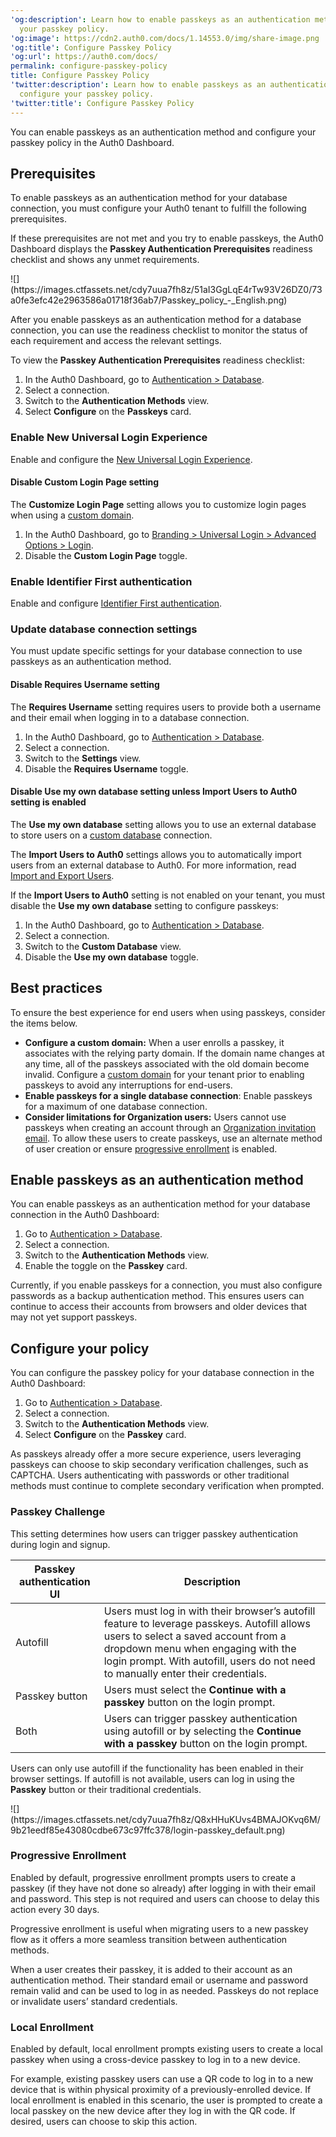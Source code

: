 ---
'og:description': Learn how to enable passkeys as an authentication method and configure
  your passkey policy.
'og:image': https://cdn2.auth0.com/docs/1.14553.0/img/share-image.png
'og:title': Configure Passkey Policy
'og:url': https://auth0.com/docs/
permalink: configure-passkey-policy
title: Configure Passkey Policy
'twitter:description': Learn how to enable passkeys as an authentication method and
  configure your passkey policy.
'twitter:title': Configure Passkey Policy
---
You can enable passkeys as an authentication method and configure your passkey policy in the <Tooltip tip="Auth0 Dashboard: Auth0's main product to configure your services." cta="View Glossary" href="/docs/glossary?term=Auth0+Dashboard">Auth0 Dashboard</Tooltip>.

## Prerequisites

To enable passkeys as an authentication method for your database connection, you must configure your Auth0 tenant to fulfill the following prerequisites.

If these prerequisites are not met and you try to enable passkeys, the Auth0 Dashboard displays the **Passkey Authentication Prerequisites** readiness checklist and shows any unmet requirements.

<Frame>![](https://images.ctfassets.net/cdy7uua7fh8z/51aI3GgLqE4rTw93V26DZ0/73a0fe3efc42e2963586a01718f36ab7/Passkey_policy_-_English.png)</Frame>

After you enable passkeys as an authentication method for a database connection, you can use the readiness checklist to monitor the status of each requirement and access the relevant settings.

To view the **Passkey Authentication Prerequisites** readiness checklist:

1. In the Auth0 Dashboard, go to [Authentication > Database](https://manage.auth0.com/dashboard/#/connections/database).
2. Select a connection.
3. Switch to the **Authentication Methods** view.
4. Select **Configure** on the **Passkeys** card.

### Enable New Universal Login Experience

Enable and configure the [New Universal Login Experience](/docs/authenticate/login/auth0-universal-login/universal-login-vs-classic-login/universal-experience).

#### Disable Custom Login Page setting

The **Customize Login Page** setting allows you to customize login pages when using a [custom domain](/docs/customize/custom-domains).

1. In the Auth0 Dashboard, go to [Branding > Universal Login > Advanced Options > Login](https://manage.auth0.com/#/login_page).
2. Disable the **Custom Login Page** toggle.

### Enable Identifier First authentication

Enable and configure [Identifier First authentication](/docs/authenticate/login/auth0-universal-login/identifier-first).

### Update database connection settings

You must update specific settings for your database connection to use passkeys as an authentication method.

#### Disable Requires Username setting

The **Requires Username** setting requires users to provide both a username and their email when logging in to a database connection.

1. In the Auth0 Dashboard, go to [Authentication > Database](https://manage.auth0.com/#/connections/database).
2. Select a connection.
3. Switch to the **Settings** view.
4. Disable the **Requires Username** toggle.

#### Disable Use my own database setting unless Import Users to Auth0 setting is enabled

The **Use my own database** setting allows you to use an external database to store users on a [custom database](/docs/authenticate/database-connections/custom-db/create-db-connection) connection.

The **Import Users to Auth0** settings allows you to automatically import users from an external database to Auth0. For more information, read [Import and Export Users](/docs/manage-users/user-migration/user-migration-scenarios).

If the **Import Users to Auth0** setting is not enabled on your tenant, you must disable the **Use my own database** setting to configure passkeys:

1. In the Auth0 Dashboard, go to [Authentication > Database](https://manage.auth0.com/#/connections/database).
2. Select a connection.
3. Switch to the **Custom Database** view.
4. Disable the **Use my own database** toggle.

## Best practices

To ensure the best experience for end users when using passkeys, consider the items below.

* **Configure a <Tooltip tip="Custom Domain: Third-party domain with a specialized, or vanity, name." cta="View Glossary" href="/docs/glossary?term=custom+domain">custom domain</Tooltip>:** When a user enrolls a passkey, it associates with the <Tooltip tip="Custom Domain: Third-party domain with a specialized, or vanity, name." cta="View Glossary" href="/docs/glossary?term=relying+party">relying party</Tooltip> domain. If the domain name changes at any time, all of the passkeys associated with the old domain become invalid. Configure a [custom domain](/docs/customize/custom-domains) for your tenant prior to enabling passkeys to avoid any interruptions for end-users.
* **Enable passkeys for a single database connection**: Enable passkeys for a maximum of one database connection.
* **Consider limitations for Organization users:** Users cannot use passkeys when creating an account through an [Organization invitation email](/docs/manage-users/organizations/configure-organizations/invite-members). To allow these users to create passkeys, use an alternate method of user creation or ensure [progressive enrollment](#progressive-enrollment) is enabled.

## Enable passkeys as an authentication method

You can enable passkeys as an authentication method for your database connection in the Auth0 Dashboard:

1. Go to [Authentication > Database](https://manage.auth0.com/#/connections/database).
2. Select a connection.
3. Switch to the **Authentication Methods** view.
4. Enable the toggle on the **Passkey** card.

<Callout icon="file-lines" color="#0EA5E9" iconType="regular">

Currently, if you enable passkeys for a connection, you must also configure passwords as a backup authentication method. This ensures users can continue to access their accounts from browsers and older devices that may not yet support passkeys.

</Callout>

## Configure your policy

You can configure the passkey policy for your database connection in the Auth0 Dashboard:

1. Go to [Authentication > Database](https://manage.auth0.com/#/connections/database).
2. Select a connection.
3. Switch to the **Authentication Methods** view.
4. Select **Configure** on the **Passkey** card.

<Callout icon="file-lines" color="#0EA5E9" iconType="regular">

As passkeys already offer a more secure experience, users leveraging passkeys can choose to skip secondary verification challenges, such as CAPTCHA. Users authenticating with passwords or other traditional methods must continue to complete secondary verification when prompted.

</Callout>

### Passkey Challenge

This setting determines how users can trigger passkey authentication during login and signup.

<table class="table"><thead>
<tr>
<th><strong>Passkey authentication UI</strong></th>
<th><strong>Description</strong></th>
</tr>
</thead>
<tbody>
<tr>
<td>Autofill</td>
<td>Users must log in with their browser’s autofill feature to leverage passkeys. Autofill allows users to select a saved account from a dropdown menu when engaging with the login prompt. With autofill, users do not need to manually enter their credentials.</td>
</tr>
<tr>
<td>Passkey button</td>
<td>Users must select the <strong>Continue with a passkey</strong> button on the login prompt.</td>
</tr>
<tr>
<td>Both</td>
<td>Users can trigger passkey authentication using autofill or by selecting the <strong>Continue with a passkey</strong> button on the login prompt.</td>
</tr>
</tbody>
</table>

<Callout icon="file-lines" color="#0EA5E9" iconType="regular">

Users can only use autofill if the functionality has been enabled in their browser settings. If autofill is not available, users can log in using the **Passkey** button or their traditional credentials.

</Callout>

<Frame>![](https://images.ctfassets.net/cdy7uua7fh8z/Q8xHHuKUvs4BMAJOKvq6M/9b21eedf85e43080cdbe673c97ffc378/login-passkey_default.png)</Frame>

### Progressive Enrollment

Enabled by default, progressive enrollment prompts users to create a passkey (if they have not done so already) after logging in with their email and password. This step is not required and users can choose to delay this action every 30 days.

Progressive enrollment is useful when migrating users to a new passkey flow as it offers a more seamless transition between authentication methods.

When a user creates their passkey, it is added to their account as an authentication method. Their standard email or username and password remain valid and can be used to log in as needed. Passkeys do not replace or invalidate users’ standard credentials.

### Local Enrollment

Enabled by default, local enrollment prompts existing users to create a local passkey when using a cross-device passkey to log in to a new device.

For example, existing passkey users can use a QR code to log in to a new device that is within physical proximity of a previously-enrolled device. If local enrollment is enabled in this scenario, the user is prompted to create a local passkey on the new device after they log in with the QR code. If desired, users can choose to skip this action.